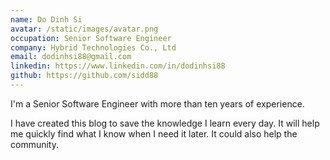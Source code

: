 ```yaml
---
name: Do Dinh Si
avatar: /static/images/avatar.png
occupation: Senior Software Engineer
company: Hybrid Technologies Co., Ltd
email: dodinhsi88@gmail.com
linkedin: https://www.linkedin.com/in/dodinhsi88
github: https://github.com/sidd88
---
```


I'm a Senior Software Engineer with more than ten years of experience.

I have created this blog to save the knowledge I learn every day. It will help me quickly find what I know when I need it later. It could also help the community.